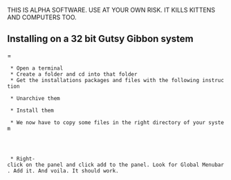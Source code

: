 THIS IS ALPHA SOFTWARE. USE AT YOUR OWN RISK. IT KILLS KITTENS AND COMPUTERS TOO.

==Installing on a 32 bit Gutsy Gibbon system===
  * Open a terminal
  * Create a folder and cd into that folder
  * Get the installations packages and files with the following instruction
    {{{ wget http://dl.free.fr/mNz2tukHZ/lbgtk2.0-0-aqd-v3.172.tar.bz2}}}
  * Unarchive them
    {{{tar xvf lbgtk2.0-0-aqd-v3.172.tar.bz2}}}
  * Install them
    {{{sudo dpkg -i *.deb}}} 
  * We now have to copy some files in the right directory of your system
    {{{sudo cp GNOME_GlobalMenuApplet.server /usr/lib/bonobo/servers/GNOME_GlobalMenuApplet.server}}}

    {{{sudo cp -R original/gnome2-globalmenu-applet /usr/lib/gnome-applets/}}}

  * Right-click on the panel and click add to the panel. Look for Global Menubar. Add it. And voila. It should work.